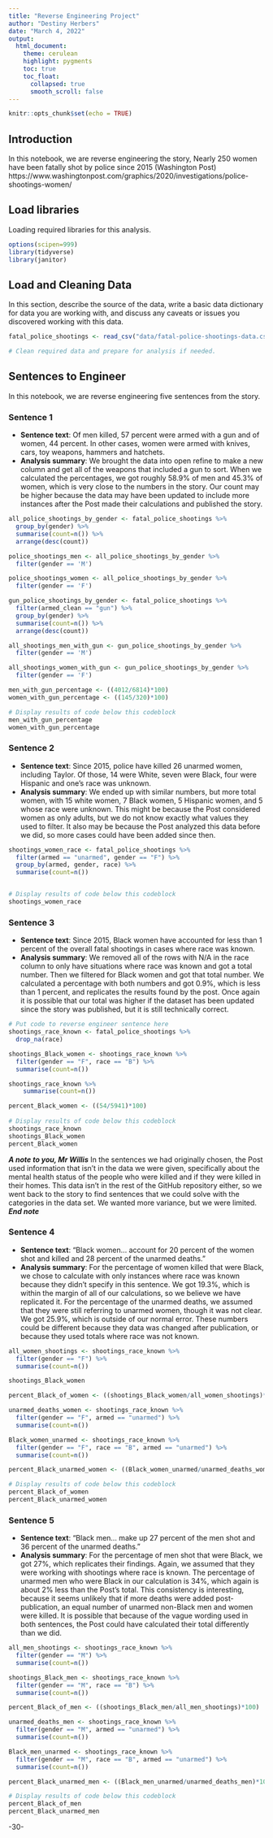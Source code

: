```yaml
---
title: "Reverse Engineering Project"
author: "Destiny Herbers"
date: "March 4, 2022"
output:
  html_document:
    theme: cerulean
    highlight: pygments
    toc: true
    toc_float:
      collapsed: true
      smooth_scroll: false
---
```


```r
knitr::opts_chunk$set(echo = TRUE)
```

## Introduction 

In this notebook, we are reverse engineering the story, Nearly 250 women have been fatally shot by police since 2015 (Washington Post) https://www.washingtonpost.com/graphics/2020/investigations/police-shootings-women/ 

## Load libraries

Loading required libraries for this analysis.

```r
options(scipen=999)
library(tidyverse)
library(janitor)

```

## Load and Cleaning Data

In this section, describe the source of the data, write a basic data dictionary for data you are working with, and discuss any caveats or issues you discovered working with this data. 

```r
fatal_police_shootings <- read_csv("data/fatal-police-shootings-data.csv")

# Clean required data and prepare for analysis if needed. 


```

## Sentences to Engineer
In this notebook, we are reverse engineering five sentences from the story.

### Sentence 1

* **Sentence text**: Of men killed, 57 percent were armed with a gun and of women, 44 percent. In other cases, women were armed with knives, cars, toy weapons, hammers and hatchets.
* **Analysis summary**: We brought the data into open refine to make a new column and get all of the weapons that included a gun to sort. When we calculated the percentages, we got roughly 58.9% of men and 45.3% of women, which is very close to the numbers in the story. Our count may be higher because the data may have been updated to include more instances after the Post made their calculations and published the story. 

```r
all_police_shootings_by_gender <- fatal_police_shootings %>%
  group_by(gender) %>%
  summarise(count=n()) %>%
  arrange(desc(count))

police_shootings_men <- all_police_shootings_by_gender %>% 
  filter(gender == 'M')

police_shootings_women <- all_police_shootings_by_gender %>% 
  filter(gender == 'F')

gun_police_shootings_by_gender <- fatal_police_shootings %>%
  filter(armed_clean == "gun") %>%
  group_by(gender) %>%
  summarise(count=n()) %>%
  arrange(desc(count))

all_shootings_men_with_gun <- gun_police_shootings_by_gender %>% 
  filter(gender == 'M')

all_shootings_women_with_gun <- gun_police_shootings_by_gender %>% 
  filter(gender == 'F')

men_with_gun_percentage <- ((4012/6814)*100)
women_with_gun_percentage <- ((145/320)*100)

# Display results of code below this codeblock
men_with_gun_percentage
women_with_gun_percentage
```

### Sentence 2

* **Sentence text**: Since 2015, police have killed 26 unarmed women, including Taylor. Of those, 14 were White, seven were Black, four were Hispanic and one’s race was unknown. 
* **Analysis summary**: We ended up with similar numbers, but more total women, with 15 white women, 7 Black women, 5 Hispanic women, and 5 whose race were unknown. This might be because the Post considered women as only adults, but we do not know exactly what values they used to filter. It also may be because the Post analyzed this data before we did, so more cases could have been added since then.

```r
shootings_women_race <- fatal_police_shootings %>%
  filter(armed == "unarmed", gender == "F") %>%
  group_by(armed, gender, race) %>%
  summarise(count=n())


# Display results of code below this codeblock
shootings_women_race
```

### Sentence 3

* **Sentence text**: Since 2015, Black women have accounted for less than 1 percent of the overall fatal shootings in cases where race was known.
* **Analysis summary**: We removed all of the rows with N/A in the race column to only have situations where race was known and got a total number. Then we filtered for Black women and got that total number. We calculated a percentage with both numbers and got 0.9%, which is less than 1 percent, and replicates the results found by the post. Once again it is possible that our total was higher if the dataset has been updated since the story was published, but it is still technically correct.

```r
# Put code to reverse engineer sentence here
shootings_race_known <- fatal_police_shootings %>%
  drop_na(race)

shootings_Black_women <- shootings_race_known %>%
  filter(gender == "F", race == "B") %>%
  summarise(count=n())

shootings_race_known %>%
    summarise(count=n())

percent_Black_women <- ((54/5941)*100)
  
# Display results of code below this codeblock
shootings_race_known
shootings_Black_women
percent_Black_women
```


***A note to you, Mr Willis*** 
In the sentences we had originally chosen, the Post used information that isn't in the data we were given, specifically about the mental health status of the people who were killed and if they were killed in their homes. This data isn't in the rest of the GitHub repository either, so we went back to the story to find sentences that we could solve with the categories in the data set. We wanted more variance, but we were limited. 
***End note***

### Sentence 4

* **Sentence text**: "Black women... account for 20 percent of the women shot and killed and 28 percent of the unarmed deaths."
* **Analysis summary**: For the percentage of women killed that were Black, we chose to calculate with only instances where race was known because they didn't specify in this sentence. We got 19.3%, which is within the margin of all of our calculations, so we believe we have replicated it. For the percentage of the unarmed deaths, we assumed that they were still referring to unarmed women, though it was not clear. We got 25.9%, which is outside of our normal error. These numbers could be different because they data was changed after publication, or because they used totals where race was not known.

```r
all_women_shootings <- shootings_race_known %>%
  filter(gender == "F") %>%
  summarise(count=n())

shootings_Black_women

percent_Black_of_women <- ((shootings_Black_women/all_women_shootings)*100)

unarmed_deaths_women <- shootings_race_known %>%
  filter(gender == "F", armed == "unarmed") %>%
  summarise(count=n())

Black_women_unarmed <- shootings_race_known %>%
  filter(gender == "F", race == "B", armed == "unarmed") %>%
  summarise(count=n())

percent_Black_unarmed_women <- ((Black_women_unarmed/unarmed_deaths_women)*100)

# Display results of code below this codeblock
percent_Black_of_women
percent_Black_unarmed_women
```

### Sentence 5

* **Sentence text**: "Black men... make up 27 percent of the men shot and 36 percent of the unarmed deaths."
* **Analysis summary**: For the percentage of men shot that were Black, we got 27%, which replicates their findings. Again, we assumed that they were working with shootings where race is known. The percentage of unarmed men who were Black in our calculation is 34%, which again is about 2% less than the Post's total. This consistency is interesting, because it seems unlikely that if more deaths were added post-publication, an equal number of unarmed non-Black men and women were killed. It is possible that because of the vague wording used in both sentences, the Post could have calculated their total differently than we did.

```r
all_men_shootings <- shootings_race_known %>%
  filter(gender == "M") %>%
  summarise(count=n())

shootings_Black_men <- shootings_race_known %>%
  filter(gender == "M", race == "B") %>%
  summarise(count=n())

percent_Black_of_men <- ((shootings_Black_men/all_men_shootings)*100)

unarmed_deaths_men <- shootings_race_known %>%
  filter(gender == "M", armed == "unarmed") %>%
  summarise(count=n())

Black_men_unarmed <- shootings_race_known %>%
  filter(gender == "M", race == "B", armed == "unarmed") %>%
  summarise(count=n())

percent_Black_unarmed_men <- ((Black_men_unarmed/unarmed_deaths_men)*100)

# Display results of code below this codeblock
percent_Black_of_men
percent_Black_unarmed_men
```

-30-